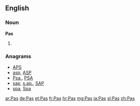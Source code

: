 {{also|pas}}
==English==

===Noun===
'''Pas'''

# {{plural of|[[Pa]]}}

===Anagrams===
* [[APS#English|APS]] 
* [[asp#English|asp]], [[ASP#English|ASP]]
* [[Psa.#English|Psa.]], [[PSA#English|PSA]]
* [[sap#English|sap]], [[s.ap.#English|s.ap.]], [[SAP#English|SAP]]
* [[spa#English|spa]], [[Spa#English|Spa]]

[[ar:Pas]]
[[de:Pas]]
[[et:Pas]]
[[fr:Pas]]
[[hr:Pas]]
[[mg:Pas]]
[[ja:Pas]]
[[sl:Pas]]
[[zh:Pas]]
